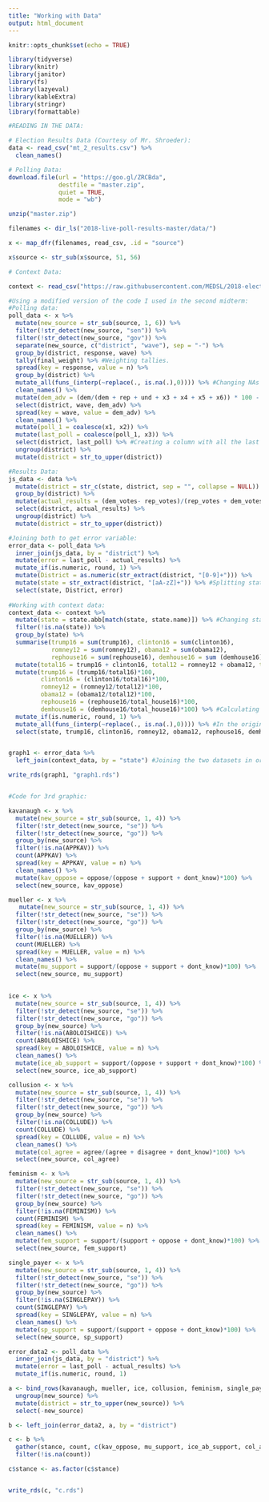 ```yaml
---
title: "Working with Data"
output: html_document
---
```


```r
knitr::opts_chunk$set(echo = TRUE)

library(tidyverse)
library(knitr)
library(janitor)
library(fs)
library(lazyeval)
library(kableExtra)
library(stringr)
library(formattable)
```

```r
#READING IN THE DATA:

# Election Results Data (Courtesy of Mr. Shroeder):
data <- read_csv("mt_2_results.csv") %>%
  clean_names()

# Polling Data:
download.file(url = "https://goo.gl/ZRCBda",
              destfile = "master.zip",
              quiet = TRUE,
              mode = "wb")

unzip("master.zip")

filenames <- dir_ls("2018-live-poll-results-master/data/")

x <- map_dfr(filenames, read_csv, .id = "source") 

x$source <- str_sub(x$source, 51, 56)

# Context Data:

context <- read_csv("https://raw.githubusercontent.com/MEDSL/2018-elections/master/election-context-2018.csv")
```

```r

#Using a modified version of the code I used in the second midterm:
#Polling data:
poll_data <- x %>%
  mutate(new_source = str_sub(source, 1, 6)) %>% 
  filter(!str_detect(new_source, "sen")) %>%
  filter(!str_detect(new_source, "gov")) %>%
  separate(new_source, c("district", "wave"), sep = "-") %>%
  group_by(district, response, wave) %>%
  tally(final_weight) %>% #Weighting tallies.
  spread(key = response, value = n) %>%
  group_by(district) %>%
  mutate_all(funs_(interp(~replace(., is.na(.),0)))) %>% #Changing NAs to 0s because they mean no observations.
  clean_names() %>%
  mutate(dem_adv = (dem/(dem + rep + und + x3 + x4 + x5 + x6)) * 100 - (rep/(dem + rep + und + x3 + x4 + x5 + x6)) * 100) %>% #Calculating poll Dem. advantage.
  select(district, wave, dem_adv) %>%
  spread(key = wave, value = dem_adv) %>%
  clean_names() %>%
  mutate(poll_1 = coalesce(x1, x2)) %>%
  mutate(last_poll = coalesce(poll_1, x3)) %>%
  select(district, last_poll) %>% #Creating a column with all the last polls.
  ungroup(district) %>%
  mutate(district = str_to_upper(district))

#Results Data:
js_data <- data %>%
  mutate(district = str_c(state, district, sep = "", collapse = NULL)) %>%
  group_by(district) %>%
  mutate(actual_results = (dem_votes- rep_votes)/(rep_votes + dem_votes + other_votes)*100) %>% #Calculating actual Dem. advantage.
  select(district, actual_results) %>%
  ungroup(district) %>%
  mutate(district = str_to_upper(district))

#Joining both to get error variable:
error_data <- poll_data %>%
  inner_join(js_data, by = "district") %>%
  mutate(error = last_poll - actual_results) %>%
  mutate_if(is.numeric, round, 1) %>% 
  mutate(District = as.numeric(str_extract(district, "[0-9]+"))) %>% 
  mutate(state = str_extract(district, "[aA-zZ]+")) %>% #Splitting state+district column into two distinct columns.
  select(state, District, error)
 
#Working with context data:
context_data <- context %>%
  mutate(state = state.abb[match(state, state.name)]) %>% #Changing state name to state code.
  filter(!is.na(state)) %>%
  group_by(state) %>%
  summarise(trump16 = sum(trump16), clinton16 = sum(clinton16),
            romney12 = sum(romney12), obama12 = sum(obama12),
            rephouse16 = sum(rephouse16), demhouse16 = sum (demhouse16)) %>%
  mutate(total16 = trump16 + clinton16, total12 = romney12 + obama12, total_house16 = rephouse16 + demhouse16) %>%
  mutate(trump16 = (trump16/total16)*100,
         clinton16 = (clinton16/total16)*100,
         romney12 = (romney12/total12)*100,
         obama12 = (obama12/total12)*100,
         rephouse16 = (rephouse16/total_house16)*100,
         demhouse16 = (demhouse16/total_house16)*100) %>% #Calculating percentage of the vote received by the above candidates/candidate groups.
  mutate_if(is.numeric, round, 1) %>%
  mutate_all(funs_(interp(~replace(., is.na(.),0)))) %>% #In the original datasets, the current NAs were 0. Turning those back.
  select(state, trump16, clinton16, romney12, obama12, rephouse16, demhouse16)


graph1 <- error_data %>%
  left_join(context_data, by = "state") #Joining the two datasets in order to have error and context data in the same variable for use in the Shiny app.

write_rds(graph1, "graph1.rds")


#Code for 3rd graphic:

kavanaugh <- x %>%
  mutate(new_source = str_sub(source, 1, 4)) %>% 
  filter(!str_detect(new_source, "se")) %>%
  filter(!str_detect(new_source, "go")) %>%
  group_by(new_source) %>%
  filter(!is.na(APPKAV)) %>%
  count(APPKAV) %>%
  spread(key = APPKAV, value = n) %>%
  clean_names() %>%
  mutate(kav_oppose = oppose/(oppose + support + dont_know)*100) %>%
  select(new_source, kav_oppose)

mueller <- x %>%
   mutate(new_source = str_sub(source, 1, 4)) %>% 
  filter(!str_detect(new_source, "se")) %>%
  filter(!str_detect(new_source, "go")) %>%
  group_by(new_source) %>%
  filter(!is.na(MUELLER)) %>%
  count(MUELLER) %>%
  spread(key = MUELLER, value = n) %>%
  clean_names() %>%
  mutate(mu_support = support/(oppose + support + dont_know)*100) %>%
  select(new_source, mu_support)

  
ice <- x %>%
  mutate(new_source = str_sub(source, 1, 4)) %>% 
  filter(!str_detect(new_source, "se")) %>%
  filter(!str_detect(new_source, "go")) %>%
  group_by(new_source) %>%
  filter(!is.na(ABOLOISHICE)) %>%
  count(ABOLOISHICE) %>%
  spread(key = ABOLOISHICE, value = n) %>%
  clean_names() %>%
  mutate(ice_ab_support = support/(oppose + support + dont_know)*100) %>%
  select(new_source, ice_ab_support)

collusion <- x %>%
  mutate(new_source = str_sub(source, 1, 4)) %>% 
  filter(!str_detect(new_source, "se")) %>%
  filter(!str_detect(new_source, "go")) %>%
  group_by(new_source) %>%
  filter(!is.na(COLLUDE)) %>%
  count(COLLUDE) %>%
  spread(key = COLLUDE, value = n) %>%
  clean_names() %>%
  mutate(col_agree = agree/(agree + disagree + dont_know)*100) %>%
  select(new_source, col_agree)

feminism <- x %>%
  mutate(new_source = str_sub(source, 1, 4)) %>% 
  filter(!str_detect(new_source, "se")) %>%
  filter(!str_detect(new_source, "go")) %>%
  group_by(new_source) %>%
  filter(!is.na(FEMINISM)) %>%
  count(FEMINISM) %>%
  spread(key = FEMINISM, value = n) %>%
  clean_names() %>%
  mutate(fem_support = support/(support + oppose + dont_know)*100) %>%
  select(new_source, fem_support)

single_payer <- x %>%
  mutate(new_source = str_sub(source, 1, 4)) %>% 
  filter(!str_detect(new_source, "se")) %>%
  filter(!str_detect(new_source, "go")) %>%
  group_by(new_source) %>%
  filter(!is.na(SINGLEPAY)) %>%
  count(SINGLEPAY) %>%
  spread(key = SINGLEPAY, value = n) %>%
  clean_names() %>%
  mutate(sp_support = support/(support + oppose + dont_know)*100) %>%
  select(new_source, sp_support)

error_data2 <- poll_data %>%
  inner_join(js_data, by = "district") %>%
  mutate(error = last_poll - actual_results) %>%
  mutate_if(is.numeric, round, 1)

a <- bind_rows(kavanaugh, mueller, ice, collusion, feminism, single_payer) %>%
  ungroup(new_source) %>%
  mutate(district = str_to_upper(new_source)) %>%
  select(-new_source) 

b <- left_join(error_data2, a, by = "district")

c <- b %>%
  gather(stance, count, c(kav_oppose, mu_support, ice_ab_support, col_agree, fem_support, sp_support)) %>%
  filter(!is.na(count))

c$stance <- as.factor(c$stance)


write_rds(c, "c.rds")


```

